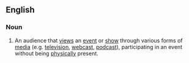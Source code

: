 ==English==

===Noun===
{{en-noun}}

# {{lb|en|media|entertainment}} An audience that [[views]] an [[event]] or [[show]] through various forms of [[media]] (e.g. [[television]], [[webcast]], [[podcast]]), participating in an event without being [[physically]] present.